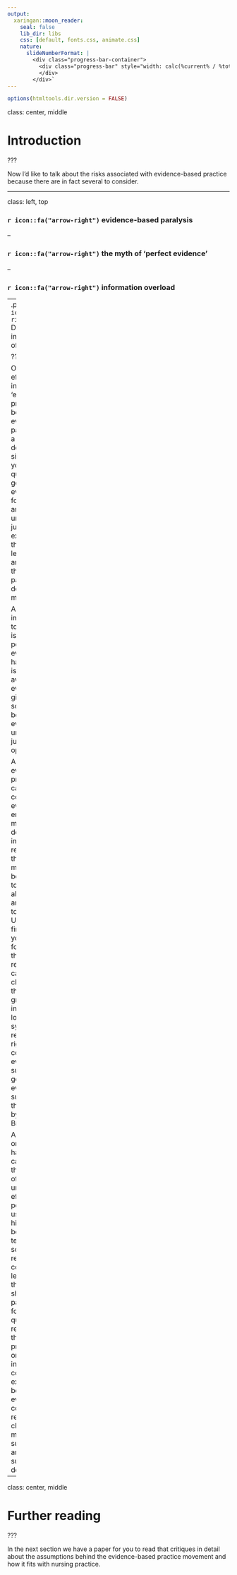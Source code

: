 ```yaml
---
output:
  xaringan::moon_reader:
    seal: false
    lib_dir: libs
    css: [default, fonts.css, animate.css]
    nature:
      slideNumberFormat: |
        <div class="progress-bar-container">
          <div class="progress-bar" style="width: calc(%current% / %total% * 100%);">
          </div>
        </div>`
---
```


```r
options(htmltools.dir.version = FALSE)
```


class: center, middle

# Introduction

???

Now I'd like to talk about the risks associated with evidence-based practice because there are in fact several to consider. 

---

class: left, top


### `r icon::fa("arrow-right")` evidence-based paralysis

--

### `r icon::fa("arrow-right")` the myth of 'perfect evidence'

--

### `r icon::fa("arrow-right")` information overload

--
.pull-left[
### `r icon::fa("arrow-right")` Discounting important types of research
]

???

One such ‘side effect’ of the rise in importance of ‘evidence-based practice’ has been termed, evidence-based paralysis. This is a term used to describe the situation where you have a question - you go to the evidence to look for the evidence and, unfortunately, it just doesn't exist. Despite all this effort you’re left with no answer and are therefore paralyzed in your decision-making. 


Another important thing to keep in mind is that there is no perfect evidence. All we have to deal with is the best available evidence at any given time and sometimes the best available evidence may, unfortunately, just be expert opinion. 

A major risk with evidence-based practice is being careful to consider the evidence in its entirety before making a decision. It's important to remember that the latest study may not be the best. So we need to take a look at all studies that are done on a topic. Unfortunately, finding what you're looking for amongst the thousands of research papers can be really challenging.  For that reason, a great source of information is looking to systematic reviews, or rigorously conducted evidence summaries. One good source for evidence summaries are those produced by the Joanna Briggs Institute. 

And finally - once again we have to be careful about those hierarchies of evidence. An unfortunate side effect of the popularity of the use of evidence hierarchies has been the tendancy for some forms of research to be considered of less value than they probably should be. In particular some forms of qualitative research and those that primarily focus on gaining insight into content expertise tend to be undervalued even though the context of the research or the clinical question may be very well suited to be answered by such research designs. 


---

class: center, middle

# Further reading

???

In the next section we have a paper for you to read that critiques in detail about the assumptions behind the evidence-based practice movement and how it fits with nursing practice.
